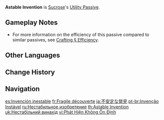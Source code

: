 {{Talent Infobox
|image         = Talent Astable Invention.png
|character     = Sucrose
|type          = Utility Passive
|info          = When Sucrose crafts [[Character and Weapon Enhancement Material]]s, she has a 10% chance to obtain double the product.
|utility1      = Crafting
|utility2      = Character and Weapon Enhancement Material
}}
'''Astable Invention''' is [[Sucrose]]'s [[Utility Passive]].

==Gameplay Notes==
* For more information on the efficiency of this passive compared to similar passives, see [[Crafting#Efficiency|Crafting § Efficiency]].

==Other Languages==
{{Other Languages
|en      = Astable Invention
|zhs     = 不稳定发现
|zhs_rm  = Bùwěndìng Fāxiàn
|zht     = 不穩定發現
|zht_rm  = Bùwěndìng Fāxiàn
|zh_tl   = Unstable Discovery
|ja      = 不安定な発見
|ja_rm   = Fuantei-na Hakken
|ja_tl   = Unstable Discovery
|ko      = 불안정한 발견
|ko_rm   = Bulanjeonghan Balgyeon
|ko_tl   = Unstable Discovery
|es      = Invención inestable
|es_tl   = Unstable Invention
|fr      = Fragile découverte
|fr_tl   = Fragile Discovery
|ru      = Нестабильное изобретение
|ru_tl   = Unstable Invention
|th      = Astable Invention
|vi      = Phát Hiện Không Ổn Định
|vi_tl   = Unstable Discovery
|de      = Instabile Entdeckung
|de_tl   = Unstable Discovery
|id      = Astable Invention
|pt      = Invenção Instável
|pt_tl   = 
|tr      = Dengesiz İcat
|tr_tl   = Unstable Invention
|it      = Ingegnosità astabile
|it_tl   = Astable Ingenuity
}}

==Change History==
{{Change History|1.0}}
{{Clr}}

==Navigation==
{{Talent Navbox|Sucrose}}

[[es:Invención inestable]]
[[fr:Fragile découverte]]
[[ja:不安定な発見]]
[[pt-br:Invenção Instável]]
[[ru:Нестабильное изобретение]]
[[th:Astable Invention]]
[[uk:Нестабільний винахід]]
[[vi:Phát Hiện Không Ổn Định]]